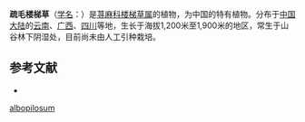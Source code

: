 {{Speciesbox
| name = 疏毛楼梯草
| status = 
| status_system = 
| image =
| genus = Elatostema
| species = albopilosum
| authority = W. T. Wang
}}

'''疏毛楼梯草'''（[[学名|学名]]：{{lang|la|''Elatostema albopilosum''}}）是[[荨麻科|荨麻科]][[楼梯草属|楼梯草属]]的植物，为中国的特有植物。分布于[[中国大陆|中国大陆]]的[[云南|云南]]、[[广西|广西]]、[[四川|四川]]等地，生长于海拔1,200米至1,900米的地区，常生于山谷林下阴湿处，目前尚未由人工引种栽培。

== 参考文献 ==
<div class="references-small">
* {{cite web| url =http://www.bioinfo.cn/db05/KmzwSpecies.php?action=view&id=23237| title =疏毛楼梯草| work =《中国高等植物数据库全库》| publisher =中国科学院微生物研究所| author =昆明植物研究所| accessdate =2009-02-25| deadurl =yes| archiveurl =https://web.archive.org/web/20160305104030/http://www.bioinfo.cn/db05/KmzwSpecies.php?action=view&id=23237| archivedate =2016-03-05}}
</div>
{{Taxonbar|from=Q15232101}}

{{DEFAULTSORT:Elatostema albopilosum}}
[[Category:楼梯草属|albopilosum]]


{{Urticaceae-stub}}